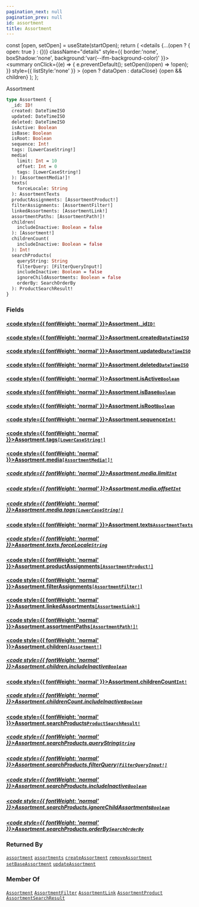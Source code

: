 ```yaml
---
pagination_next: null
pagination_prev: null
id: assortment
title: Assortment
---
```









  const [open, setOpen] = useState(startOpen);
  return (
    <details {...(open ? { open: true } : {})} className="details" style={{ border:'none', boxShadow:'none', background:'var(--ifm-background-color)' }}>
      <summary
        onClick={(e) => {
          e.preventDefault();
          setOpen((open) => !open);
        }}
        style={{ listStyle:'none' }}
      >
      {open ? dataOpen : dataClose}
      </summary>
      {open && children}
    </details>
  );
};








Assortment


```graphql
type Assortment {
  _id: ID!
  created: DateTimeISO
  updated: DateTimeISO
  deleted: DateTimeISO
  isActive: Boolean
  isBase: Boolean
  isRoot: Boolean
  sequence: Int!
  tags: [LowerCaseString!]
  media(
    limit: Int = 10
    offset: Int = 0
    tags: [LowerCaseString!]
  ): [AssortmentMedia!]!
  texts(
    forceLocale: String
  ): AssortmentTexts
  productAssignments: [AssortmentProduct!]
  filterAssignments: [AssortmentFilter!]
  linkedAssortments: [AssortmentLink!]
  assortmentPaths: [AssortmentPath!]!
  children(
    includeInactive: Boolean = false
  ): [Assortment!]
  childrenCount(
    includeInactive: Boolean = false
  ): Int!
  searchProducts(
    queryString: String
    filterQuery: [FilterQueryInput!]
    includeInactive: Boolean = false
    ignoreChildAssortments: Boolean = false
    orderBy: SearchOrderBy
  ): ProductSearchResult!
}
```




### Fields

#### [<code style={{ fontWeight: 'normal' }}>Assortment.<b>_id</b></code>](#)<Bullet />[`ID!`](/schema/types/scalars/id.mdx) <Badge class="badge badge--secondary" text="non-null"/> <Badge class="badge badge--secondary" text="scalar"/> 



#### [<code style={{ fontWeight: 'normal' }}>Assortment.<b>created</b></code>](#)<Bullet />[`DateTimeISO`](/schema/types/scalars/date-time-iso.mdx) <Badge class="badge badge--secondary" text="scalar"/> 



#### [<code style={{ fontWeight: 'normal' }}>Assortment.<b>updated</b></code>](#)<Bullet />[`DateTimeISO`](/schema/types/scalars/date-time-iso.mdx) <Badge class="badge badge--secondary" text="scalar"/> 



#### [<code style={{ fontWeight: 'normal' }}>Assortment.<b>deleted</b></code>](#)<Bullet />[`DateTimeISO`](/schema/types/scalars/date-time-iso.mdx) <Badge class="badge badge--secondary" text="scalar"/> 



#### [<code style={{ fontWeight: 'normal' }}>Assortment.<b>isActive</b></code>](#)<Bullet />[`Boolean`](/schema/types/scalars/boolean.mdx) <Badge class="badge badge--secondary" text="scalar"/> 



#### [<code style={{ fontWeight: 'normal' }}>Assortment.<b>isBase</b></code>](#)<Bullet />[`Boolean`](/schema/types/scalars/boolean.mdx) <Badge class="badge badge--secondary" text="scalar"/> 



#### [<code style={{ fontWeight: 'normal' }}>Assortment.<b>isRoot</b></code>](#)<Bullet />[`Boolean`](/schema/types/scalars/boolean.mdx) <Badge class="badge badge--secondary" text="scalar"/> 



#### [<code style={{ fontWeight: 'normal' }}>Assortment.<b>sequence</b></code>](#)<Bullet />[`Int!`](/schema/types/scalars/int.mdx) <Badge class="badge badge--secondary" text="non-null"/> <Badge class="badge badge--secondary" text="scalar"/> 



#### [<code style={{ fontWeight: 'normal' }}>Assortment.<b>tags</b></code>](#)<Bullet />[`[LowerCaseString!]`](/schema/types/scalars/lower-case-string.mdx) <Badge class="badge badge--secondary" text="list"/> <Badge class="badge badge--secondary" text="scalar"/> 



#### [<code style={{ fontWeight: 'normal' }}>Assortment.<b>media</b></code>](#)<Bullet />[`[AssortmentMedia!]!`](/schema/types/objects/assortment-media.mdx) <Badge class="badge badge--secondary" text="non-null"/> <Badge class="badge badge--secondary" text="object"/> 

##### [<code style={{ fontWeight: 'normal' }}>Assortment.media.<b>limit</b></code>](#)<Bullet />[`Int`](/schema/types/scalars/int.mdx) <Badge class="badge badge--secondary" text="scalar"/> 



##### [<code style={{ fontWeight: 'normal' }}>Assortment.media.<b>offset</b></code>](#)<Bullet />[`Int`](/schema/types/scalars/int.mdx) <Badge class="badge badge--secondary" text="scalar"/> 



##### [<code style={{ fontWeight: 'normal' }}>Assortment.media.<b>tags</b></code>](#)<Bullet />[`[LowerCaseString!]`](/schema/types/scalars/lower-case-string.mdx) <Badge class="badge badge--secondary" text="list"/> <Badge class="badge badge--secondary" text="scalar"/> 



#### [<code style={{ fontWeight: 'normal' }}>Assortment.<b>texts</b></code>](#)<Bullet />[`AssortmentTexts`](/schema/types/objects/assortment-texts.mdx) <Badge class="badge badge--secondary" text="object"/> 

##### [<code style={{ fontWeight: 'normal' }}>Assortment.texts.<b>forceLocale</b></code>](#)<Bullet />[`String`](/schema/types/scalars/string.mdx) <Badge class="badge badge--secondary" text="scalar"/> 



#### [<code style={{ fontWeight: 'normal' }}>Assortment.<b>productAssignments</b></code>](#)<Bullet />[`[AssortmentProduct!]`](/schema/types/objects/assortment-product.mdx) <Badge class="badge badge--secondary" text="list"/> <Badge class="badge badge--secondary" text="object"/> 



#### [<code style={{ fontWeight: 'normal' }}>Assortment.<b>filterAssignments</b></code>](#)<Bullet />[`[AssortmentFilter!]`](/schema/types/objects/assortment-filter.mdx) <Badge class="badge badge--secondary" text="list"/> <Badge class="badge badge--secondary" text="object"/> 



#### [<code style={{ fontWeight: 'normal' }}>Assortment.<b>linkedAssortments</b></code>](#)<Bullet />[`[AssortmentLink!]`](/schema/types/objects/assortment-link.mdx) <Badge class="badge badge--secondary" text="list"/> <Badge class="badge badge--secondary" text="object"/> 



#### [<code style={{ fontWeight: 'normal' }}>Assortment.<b>assortmentPaths</b></code>](#)<Bullet />[`[AssortmentPath!]!`](/schema/types/objects/assortment-path.mdx) <Badge class="badge badge--secondary" text="non-null"/> <Badge class="badge badge--secondary" text="object"/> 



#### [<code style={{ fontWeight: 'normal' }}>Assortment.<b>children</b></code>](#)<Bullet />[`[Assortment!]`](/schema/types/objects/assortment.mdx) <Badge class="badge badge--secondary" text="list"/> <Badge class="badge badge--secondary" text="object"/> 

##### [<code style={{ fontWeight: 'normal' }}>Assortment.children.<b>includeInactive</b></code>](#)<Bullet />[`Boolean`](/schema/types/scalars/boolean.mdx) <Badge class="badge badge--secondary" text="scalar"/> 



#### [<code style={{ fontWeight: 'normal' }}>Assortment.<b>childrenCount</b></code>](#)<Bullet />[`Int!`](/schema/types/scalars/int.mdx) <Badge class="badge badge--secondary" text="non-null"/> <Badge class="badge badge--secondary" text="scalar"/> 

##### [<code style={{ fontWeight: 'normal' }}>Assortment.childrenCount.<b>includeInactive</b></code>](#)<Bullet />[`Boolean`](/schema/types/scalars/boolean.mdx) <Badge class="badge badge--secondary" text="scalar"/> 



#### [<code style={{ fontWeight: 'normal' }}>Assortment.<b>searchProducts</b></code>](#)<Bullet />[`ProductSearchResult!`](/schema/types/objects/product-search-result.mdx) <Badge class="badge badge--secondary" text="non-null"/> <Badge class="badge badge--secondary" text="object"/> 

##### [<code style={{ fontWeight: 'normal' }}>Assortment.searchProducts.<b>queryString</b></code>](#)<Bullet />[`String`](/schema/types/scalars/string.mdx) <Badge class="badge badge--secondary" text="scalar"/> 



##### [<code style={{ fontWeight: 'normal' }}>Assortment.searchProducts.<b>filterQuery</b></code>](#)<Bullet />[`[FilterQueryInput!]`](/schema/types/inputs/filter-query-input.mdx) <Badge class="badge badge--secondary" text="list"/> <Badge class="badge badge--secondary" text="input"/> 



##### [<code style={{ fontWeight: 'normal' }}>Assortment.searchProducts.<b>includeInactive</b></code>](#)<Bullet />[`Boolean`](/schema/types/scalars/boolean.mdx) <Badge class="badge badge--secondary" text="scalar"/> 



##### [<code style={{ fontWeight: 'normal' }}>Assortment.searchProducts.<b>ignoreChildAssortments</b></code>](#)<Bullet />[`Boolean`](/schema/types/scalars/boolean.mdx) <Badge class="badge badge--secondary" text="scalar"/> 



##### [<code style={{ fontWeight: 'normal' }}>Assortment.searchProducts.<b>orderBy</b></code>](#)<Bullet />[`SearchOrderBy`](/schema/types/enums/search-order-by.mdx) <Badge class="badge badge--secondary" text="enum"/> 







### Returned By

[`assortment`](/schema/operations/queries/assortment.mdx)  <Badge class="badge badge--secondary" text="query"/><Bullet />[`assortments`](/schema/operations/queries/assortments.mdx)  <Badge class="badge badge--secondary" text="query"/><Bullet />[`createAssortment`](/schema/operations/mutations/create-assortment.mdx)  <Badge class="badge badge--secondary" text="mutation"/><Bullet />[`removeAssortment`](/schema/operations/mutations/remove-assortment.mdx)  <Badge class="badge badge--secondary" text="mutation"/><Bullet />[`setBaseAssortment`](/schema/operations/mutations/set-base-assortment.mdx)  <Badge class="badge badge--secondary" text="mutation"/><Bullet />[`updateAssortment`](/schema/operations/mutations/update-assortment.mdx)  <Badge class="badge badge--secondary" text="mutation"/>

### Member Of

[`Assortment`](/schema/types/objects/assortment.mdx)  <Badge class="badge badge--secondary" text="object"/><Bullet />[`AssortmentFilter`](/schema/types/objects/assortment-filter.mdx)  <Badge class="badge badge--secondary" text="object"/><Bullet />[`AssortmentLink`](/schema/types/objects/assortment-link.mdx)  <Badge class="badge badge--secondary" text="object"/><Bullet />[`AssortmentProduct`](/schema/types/objects/assortment-product.mdx)  <Badge class="badge badge--secondary" text="object"/><Bullet />[`AssortmentSearchResult`](/schema/types/objects/assortment-search-result.mdx)  <Badge class="badge badge--secondary" text="object"/>

